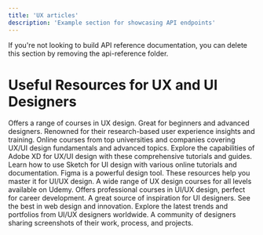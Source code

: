```yaml
---
title: 'UX articles'
description: 'Example section for showcasing API endpoints'
---
```


<Note>
  If you're not looking to build API reference documentation, you can delete
  this section by removing the api-reference folder.
</Note>

# Useful Resources for UX and UI Designers

<Card title="Interaction Design Foundation" icon="link" href="https://www.interaction-design.org/">
  Offers a range of courses in UX design. Great for beginners and advanced designers.
</Card>

<Card title="Nielsen Norman Group" icon="link" href="https://www.nngroup.com/">
  Renowned for their research-based user experience insights and training.
</Card>

<Card title="Coursera UX/UI Courses" icon="link" href="https://www.coursera.org/courses?query=ux%20ui%20design">
  Online courses from top universities and companies covering UX/UI design fundamentals and advanced topics.
</Card>

<Card title="Adobe XD Resources" icon="link" href="https://www.adobe.com/products/xd/learn.html">
  Explore the capabilities of Adobe XD for UX/UI design with these comprehensive tutorials and guides.
</Card>

<Card title="Sketch App Resources" icon="link" href="https://www.sketch.com/resources/">
  Learn how to use Sketch for UI design with various online tutorials and documentation.
</Card>

<Card title="Figma Resources" icon="link" href="https://www.figma.com/resources/learn-design/">
  Figma is a powerful design tool. These resources help you master it for UI/UX design.
</Card>

<Card title="UX Design on Udemy" icon="link" href="https://www.udemy.com/topic/ux-design/">
  A wide range of UX design courses for all levels available on Udemy.
</Card>

<Card title="LinkedIn Learning for UI/UX" icon="link" href="https://www.linkedin.com/learning/topics/user-experience">
  Offers professional courses in UI/UX design, perfect for career development.
</Card>

<Card title="Awwwards - Website Awards" icon="link" href="https://www.awwwards.com/">
  A great source of inspiration for UI designers. See the best in web design and innovation.
</Card>

<Card title="Behance UI/UX" icon="link" href="https://www.behance.net/">
  Explore the latest trends and portfolios from UI/UX designers worldwide.
</Card>

<Card title="Dribbble - UI Design Inspiration" icon="link" href="https://dribbble.com/">
  A community of designers sharing screenshots of their work, process, and projects.
</Card>